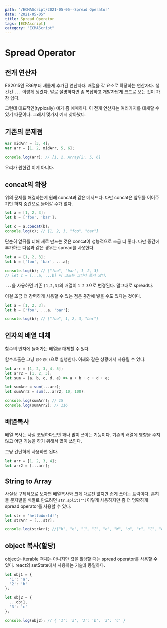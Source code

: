 ---
path: "/ECMAScript/2021-05-05--Spread Operator"
date: "2021-05-05"
title: Spread Operator
tags: [ECMAscript]
category: "ECMAScript"
---

# Spread Operator

## 전개 연산자

ES2015인 ES6부터 새롭게 추가된 연산자다. 배열을 각 요소로 확장하는 연산자다. 생긴건 `...` 이렇게 생겼다. 말로 설명하자면 좀 복잡하고 개발자답게 코드로 보는 것이 가장 쉽다.

그런데 대표적인(typically) 예가 좀 애매하다. 이 전개 연산자는 여러가지를 대체할 수 있기 때문이다. 그래서 몇가지 예시 찾아봤다.

## 기존의 문제점

```js
var midArr = [3, 4];
var arr = [1, 2, midArr, 5, 6];

console.log(arr); // [1, 2, Array(2), 5, 6]
```

우리가 원한건 이게 아니다.

## concat의 확장

위의 문제를 해결하는게 원래 concat과 같은 메서드다. 다만 concat은 앞뒤를 이어주기만 하지 중간으로 들어갈 수가 없다.

```js
let a = [1, 2, 3];
let b = ['foo', 'bar'];

let c = a.concat(b);
console.log(c); // [1, 2, 3, "foo", "bar"]
```

단순히 앞뒤를 더해 새로 만드는 것은 concat이 성능적으로 조금 더 좋다. 다만 중간에 추가하는 다음과 같은 경우는 spread를 사용한다.

```js
let a = [1, 2, 3];
let b = ['foo', 'bar', ...a];

console.log(b); // ["foo", "bar", 1, 2, 3]
// let c = [...a, ...b] 이 코드는 그다지 좋지 않다.
```

`...`을 사용하면 기존 `[1,2,3]`의 배열이 `1 2 3`으로 변경된다. 말그대로 spread다.

이걸 조금 더 강력하게 사용할 수 있는 점은 중간에 넣을 수도 있다는 것이다.

```js
let a = [1, 2, 3];
let b = ['foo', ...a, 'bar'];

console.log(b); // ["foo", 1, 2, 3, "bar"]
```

## 인자의 배열 대체

함수의 인자에 들어가는 배열을 대체할 수 있다.

함수호출은 그냥 `함수명()`으로 실행한다. 아래와 같은 상황에서 사용될 수 있다.

```js
let arr = [1, 2, 3, 4, 5];
let arr2 = [1, 2, 3];
let sum = (a, b, c, d, e) => a + b + c + d + e;

let sumArr = sum(...arr);
let sumArr2 = sum(...arr2, 10, 100);

console.log(sumArr); // 15
console.log(sumArr2); // 116
```

## 배열복사

배열 복사는 사실 코딩하다보면 꽤나 많이 쓰이는 기능이다. 기존의 배열에 영향을 주지 않고 어떤 기능을 하기 위해서 많이 쓰인다.

그냥 간단하게 사용하면 된다.

```js
let arr = [1, 2, 3, 4];
let arr2 = [...arr];
```

## String to Array

사실상 구체적으로 보자면 배열복사와 크게 다르진 않지만 쉽게 쓰이는 트릭이다. 흔히들 문자열을 배열로 만드려면 `str.split("")`이렇게 사용하지만 좀 더 명확하게 spread operator를 사용할 수 있다.

```js
let str = 'helloWorld!';
let strArr = [...str];

console.log(strArr); //["h", "e", "l", "l", "o", "W", "o", "r", "l", "d", "!"]
```

## object 복사(할당)

object는 iterable 객체는 아니지만 값을 할당할 때는 spread operator를 사용할 수 있다. react의 setState에서 사용하는 기술과 동일하다.

```js
let obj1 = {
  '1': 'a',
  '2': 'b'
};

let obj2 = {
  ...obj1,
  '3': 'c'
};

console.log(obj2); // { '1': 'a', '2': 'b', '3': 'c' }
```

